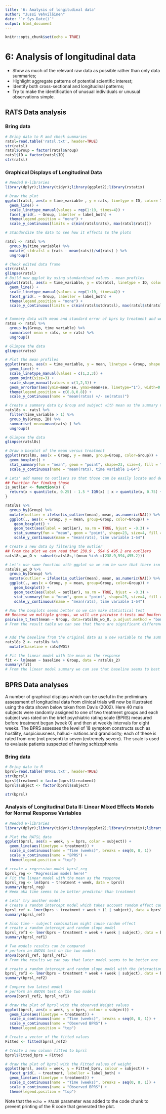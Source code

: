 ```yaml
---
title: '6: Analysis of longitudinal data'
author: "Jussi Vehviläinen"
date: "`r Sys.Date()`"
output: html_document
---
```


```r
knitr::opts_chunk$set(echo = TRUE)
```

# 6: Analysis of longitudinal data

*   Show as much of the relevant raw data as possible rather than only data summaries;
*   Highlight aggregate patterns of potential scientific interest;
*   Identify both cross-sectional and longitudinal patterns;
*   Try to make the identification of unusual individuals or unusual observations simple.


## RATS Data analysis

### Bring data
```r
# Bring data to R and check summaries
ratsl=read.table('ratsl.txt', header=TRUE)
str(ratsl)
ratsl$Group = factor(ratsl$Group)
ratsl$ID = factor(ratsl$ID)
str(ratsl)
```

### Graphical Displays of Longitudinal Data
```r
# Needed R-libraries
library(dplyr);library(tidyr);library(ggplot2);library(rstatix)

# Draw the plot
ggplot(ratsl, aes(x = time_variable , y = rats, linetype = ID, color= ID)) +
  geom_line() +
  scale_linetype_manual(values = rep(1:10, times=4)) +
  facet_grid(. ~ Group, labeller = label_both) +
  theme(legend.position = "none") + 
  scale_y_continuous(limits = c(min(ratsl$rats), max(ratsl$rats)))

# Standardize the data to see how it effects to the plots

ratsl <- ratsl %>%
  group_by(time_variable) %>%
  mutate( stdratsl = (rats - mean(rats))/sd(rats) ) %>%
  ungroup()

# Check edited data frame
str(ratsl)
glimpse(ratsl)
# Build new ggplot by using standardised values - mean profiles
ggplot(ratsl, aes(x = time_variable, y = stdratsl, linetype = ID, color = ID)) +
  geom_line() +
  scale_linetype_manual(values = rep(1:10, times=4)) +
  facet_grid(. ~ Group, labeller = label_both) +
  theme(legend.position = "none") +
  scale_y_continuous(limits = c(min(ratsl$stdratsl), max(ratsl$stdratsl)))


# Summary data with mean and standard error of bprs by treatment and week 
ratss <- ratsl %>%
  group_by(Group, time_variable) %>%
  summarise( mean = rats, se = rats) %>%
  ungroup()

# Glimpse the data
glimpse(ratss)

# Plot the mean profiles
ggplot(ratss, aes(x = time_variable, y = mean, linetype = Group, shape = Group)) +
  geom_line() +
  scale_linetype_manual(values = c(1,2,3)) +
  geom_point(size=3) +
  scale_shape_manual(values = c(1,2,3)) +
  geom_errorbar(aes(ymin=mean-se, ymax=mean+se, linetype="1"), width=0.3) +
  theme(legend.position = c(0.8,0.8)) +
  scale_y_continuous(name = "mean(ratss) +/- se(ratss)")

# Create a summary data by Group and subject with mean as the summary variable (ignoring baseline time variable 1)
ratsl8s <- ratsl %>%
  filter(time_variable > 1) %>%
  group_by(Group, ID) %>%
  summarise( mean=mean(rats) ) %>%
  ungroup()

# Glimpse the data
glimpse(ratsl8s)

# Draw a boxplot of the mean versus treatment
ggplot(ratsl8s, aes(x = Group, y = mean, group=Group, color=Group)) +
  geom_boxplot() +
  stat_summary(fun = "mean", geom = "point", shape=23, size=4, fill = "white") +
  scale_y_continuous(name = "mean(rats), time variable 1-64")

# Lets' add names to outliers so that those can be easily locate and delete
## Function for finding those
is_outlier <- function(x) {
  return(x < quantile(x, 0.25) - 1.5 * IQR(x) | x > quantile(x, 0.75) + 1.5 * IQR(x))
}

ratsl8s %>%
  group_by(Group) %>%
  mutate(outlier = ifelse(is_outlier(mean), mean, as.numeric(NA))) %>%
  ggplot(., aes(x = Group, y = mean, group=Group, color=Group)) +
    geom_boxplot() +
    geom_text(aes(label = outlier), na.rm = TRUE, hjust = -0.3) +
    stat_summary(fun = "mean", geom = "point", shape=23, size=4, fill = "white") +
    scale_y_continuous(name = "mean(rats), time variable 1-64")

# Create a new data by filtering the outlier 
## From the plot we can read that 238.9 , 594 & 495.2 are outliers
ratsl8s_wo_O <- subset(ratsl8s,!(mean %in% c(238.9,594,495.2)))

# Let's use same function with ggplot so we can be sure that there isn't any outliers
ratsl8s_wo_O %>%
  group_by(Group) %>%
  mutate(outlier = ifelse(is_outlier(mean), mean, as.numeric(NA))) %>%
  ggplot(., aes(x = Group, y = mean, group=Group, color=Group)) +
    geom_boxplot() +
    geom_text(aes(label = outlier), na.rm = TRUE, hjust = -0.3) +
    stat_summary(fun = "mean", geom = "point", shape=23, size=4, fill = "white") +
    scale_y_continuous(name = "mean(rats), time variable 1-64")

# Now the boxplots seems better so we can make statistical test
## Because we multiple groups, we will use pairwise t-tests and bonferroni p.adjust.method
pairwise_t_test(mean ~ Group, data=ratsl8s_wo_O, p.adjust.method = "bonferroni")
# From the result table we can see that there are significant differences between all groups


# Add the baseline from the original data as a new variable to the summary data
ratsl8s_2 <- ratsl8s %>%
  mutate(baseline = rats$WD1)

# Fit the linear model with the mean as the response 
fit <- lm(mean ~ baseline + Group, data = ratsl8s_2)
summary(fit)
# From the linear model summary we can see that baseline seems to best predictor for the mean.

```

## BPRS Data analyses

A number of graphical displays which can be useful in the preliminary assessment of longitudinal data from clinical trials will now be illustrated using the data shown below taken from Davis (2002). Here 40 male subjects were randomly assigned to one of two treatment groups and each subject was rated on the brief psychiatric rating scale (BPRS) measured before treatment began (week 0) and then at weekly intervals for eight weeks. The BPRS assesses the level of 18 symptom constructs such as hostility, suspiciousness, halluci- nations and grandiosity; each of these is rated from one (not present) to seven (extremely severe). The scale is used to evaluate patients suspected of having schizophrenia

### Bring data
```r
# Bring data to R
bprsl=read.table('BPRSL.txt', header=TRUE)
str(bprsl)
bprsl$treatment = factor(bprsl$treatment)
bprsl$subject <- factor(bprsl$subject)

str(bprsl)

```

### Analysis of Longitudinal Data II: Linear Mixed Effects Models for Normal Response Variables
```r
# Needed R-libraries
library(dplyr);library(tidyr);library(ggplot2);library(rstatix);library(lme4)

# Plot the RATSL data
ggplot(bprsl, aes(x = week, y = bprs, color = subject)) +
  geom_line(aes(linetype = treatment)) +
  scale_x_continuous(name = "Time (weeks)", breaks = seq(0, 8, 1))
  scale_y_continuous(name = "BPRS") +
  theme(legend.position = "top")

# create a regression model bprsl_reg
bprsl_reg <- "Regression model here!"
# Fit the linear model with the mean as the response 
bprsl_reg <- lm(bprs ~ treatment + week, data = bprsl)
summary(bprsl_reg)
# Week aka time seems to be better predictor than treatment

# Lets' try another model
# Create a random intercept model which takes account random effect caused by patient aka subject
bprsl_ref <- lmer(bprs ~ treatment + week + (1 | subject), data = bprsl, REML = FALSE)
summary(bprsl_ref)

# Also time - subject combination might cause random effect
# create a random intercept and random slope model
bprsl_ref1 <- lmer(bprs ~ treatment + week + (week | subject), data = bprsl, REML = FALSE)
summary(bprsl_ref1)

# Two models results can be compared
# perform an ANOVA test on the two models
anova(bprsl_ref, bprsl_ref1)
# From the results we can say that later model seems to be better one

# create a random intercept and random slope model with the interaction
bprsl_ref2 <- lmer(bprs ~ treatment * week + (week | subject), data = bprsl, REML = FALSE)
summary(bprsl_ref2)

# Compare two latest model
# perform an ANOVA test on the two models
anova(bprsl_ref2, bprsl_ref1)

# draw the plot of bprsl with the observed Weight values
ggplot(bprsl, aes(x = week, y = bprs, colour = subject)) +
  geom_line(aes(linetype = treatment)) +
  scale_x_continuous(name = "Time (weeks)", breaks = seq(0, 8, 1)) +
  scale_y_continuous(name = "Observed BPRS") +
  theme(legend.position = "top")

# Create a vector of the fitted values
Fitted <- fitted(bprsl_ref2)

# Create a new column fitted to bprsl
bprsl$Fitted_bprs = Fitted

# draw the plot of bprsl with the Fitted values of weight
ggplot(bprsl, aes(x = week, y = Fitted_bprs, colour = subject)) +
  facet_grid(. ~ treatment, labeller = label_both) +
  geom_line(aes(linetype = treatment)) +
  scale_x_continuous(name = "Time (weeks)", breaks = seq(0, 8, 1)) +
  scale_y_continuous(name = "Observed BPRS") +
  theme(legend.position = "top")

```

Note that the `echo = FALSE` parameter was added to the code chunk to prevent printing of the R code that generated the plot.
